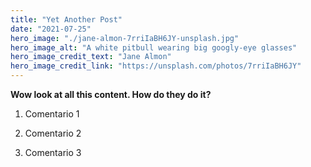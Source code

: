 ```yaml
---
title: "Yet Another Post"
date: "2021-07-25"
hero_image: "./jane-almon-7rriIaBH6JY-unsplash.jpg"
hero_image_alt: "A white pitbull wearing big googly-eye glasses"
hero_image_credit_text: "Jane Almon"
hero_image_credit_link: "https://unsplash.com/photos/7rriIaBH6JY"
---
```


**Wow look at all this content. How do they do it?**

1. Comentario 1

2. Comentario 2

3. Comentario 3